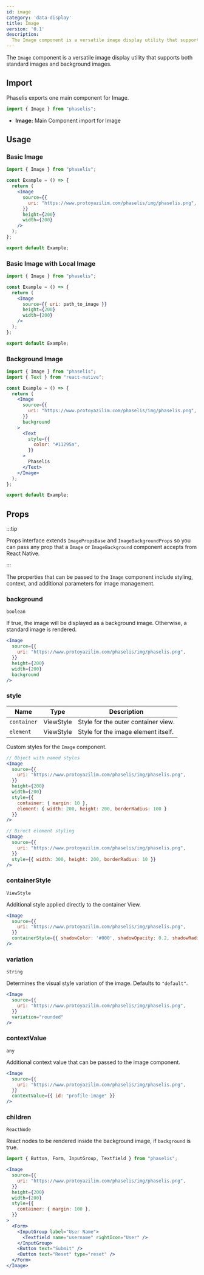 ```yaml
---
id: image
category: 'data-display'
title: Image
version: '0.1'
description:
  The Image component is a versatile image display utility that supports both standard images and background images.
---
```


The `Image` component is a versatile image display utility that supports both standard images and background images.

## Import

Phaselis exports one main component for Image.

```js
import { Image } from "phaselis";
```

- **Image:** Main Component import for Image

## Usage

### Basic Image

```jsx
import { Image } from "phaselis";

const Example = () => {
  return (
    <Image
      source={{
        uri: "https://www.protoyazilim.com/phaselis/img/phaselis.png",
      }}
      height={200}
      width={200}
    />
  );
};

export default Example;
```

### Basic Image with Local Image

```jsx
import { Image } from "phaselis";

const Example = () => {
  return (
    <Image
      source={{ uri: path_to_image }}
      height={200}
      width={200}
    />
  );
};

export default Example;
```

### Background Image

```jsx
import { Image } from "phaselis";
import { Text } from "react-native";

const Example = () => {
  return (
    <Image
      source={{
        uri: "https://www.protoyazilim.com/phaselis/img/phaselis.png",
      }}
      background
    >
      <Text
        style={{
          color: "#11295a",
        }}
      >
        Phaselis
      </Text>
    </Image>
  );
};

export default Example;
```

## Props

:::tip

Props interface extends `ImagePropsBase` and `ImageBackgroundProps` so you can pass any prop that a `Image` or `ImageBackground` component accepts from React Native.

:::

The properties that can be passed to the `Image` component include styling, context, and additional parameters for image management.

### background
`boolean`

 If true, the image will be displayed as a background image. Otherwise, a standard image is rendered.

```jsx
<Image
  source={{
    uri: "https://www.protoyazilim.com/phaselis/img/phaselis.png",
  }}
  height={200}
  width={200}
  background
/>
```

### style
| Name | Type | Description |
| ---- | ---- | ---- |
| `container` | ViewStyle | Style for the outer container view. |
| `element` | ViewStyle | Style for the image element itself. |

Custom styles for the `Image` component.

```jsx
// Object with named styles
<Image
  source={{
    uri: "https://www.protoyazilim.com/phaselis/img/phaselis.png",
  }}
  height={200}
  width={200}
  style={{
    container: { margin: 10 },
    element: { width: 200, height: 200, borderRadius: 100 }
  }}
/>

// Direct element styling
<Image
  source={{
    uri: "https://www.protoyazilim.com/phaselis/img/phaselis.png",
  }}
  style={{ width: 300, height: 200, borderRadius: 10 }}
/>
```

### containerStyle
`ViewStyle`

Additional style applied directly to the container View.

```jsx
<Image
  source={{
    uri: "https://www.protoyazilim.com/phaselis/img/phaselis.png",
  }}
  containerStyle={{ shadowColor: '#000', shadowOpacity: 0.2, shadowRadius: 5 }}
/>
```

### variation
`string`

Determines the visual style variation of the image. Defaults to `"default"`.

```jsx
<Image
  source={{
    uri: "https://www.protoyazilim.com/phaselis/img/phaselis.png",
  }}
  variation="rounded"
/>
```

### contextValue
`any`

Additional context value that can be passed to the image component.

```jsx
<Image
  source={{
    uri: "https://www.protoyazilim.com/phaselis/img/phaselis.png",
  }}
  contextValue={{ id: "profile-image" }}
/>
```

### children
`ReactNode`

React nodes to be rendered inside the background image, if `background` is true.
```jsx
import { Button, Form, InputGroup, Textfield } from "phaselis";
```
```jsx
<Image
  source={{
    uri: "https://www.protoyazilim.com/phaselis/img/phaselis.png",
  }}
  height={200}
  width={200}
  style={{
    container: { margin: 100 },
  }}
>
  <Form>
    <InputGroup label="User Name">
      <Textfield name="username" rightIcon="User" />
    </InputGroup>
    <Button text="Submit" />
    <Button text="Reset" type="reset" />
  </Form>
</Image>
```

